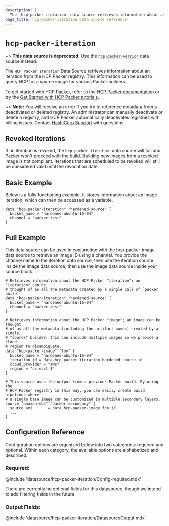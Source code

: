 ```yaml
---
description: |
  The `hcp-packer-iteration` data source retrieves information about an iteration from the HCP Packer registry. This data source is deprecated. Use the `hcpe-packer-verion` data source instead.
page_title: hcp-packer-iteration data source reference
---
```


<BadgesHeader>
  <PluginBadge type="official" />
</BadgesHeader>

# `hcp-packer-iteration`

~> **This data source is deprecated**. Use the [`hcp-packer-version`](/packer/docs/datasources/hcp/hcp-packer-version) data source instead.

The `HCP Packer Iteration` Data Source retrieves information about an
iteration from the HCP Packer registry. This information can be used to query
HCP for a source image for various Packer builders.

To get started with HCP Packer, refer to the [HCP Packer documentation](/hcp/docs/packer) or try the [Get Started with HCP Packer tutorials](/packer/tutorials/hcp-get-started).

~> **Note:** You will receive an error if you try to reference metadata from a deactivated or deleted registry. An administrator can manually deactivate or delete a registry, and HCP Packer automatically deactivates registries with billing issues. Contact [HashiCorp Support](https://support.hashicorp.com/) with questions.

## Revoked Iterations

If an iteration is revoked, the `hcp-packer-iteration` data source will fail and Packer won't proceed with the build. Building new images from a revoked image is not compliant.
Iterations that are scheduled to be revoked will still be considered valid until the revocation date.

## Basic Example

Below is a fully functioning example. It stores information about an image
iteration, which can then be accessed as a variable.

```hcl
data "hcp-packer-iteration" "hardened-source" {
  bucket_name = "hardened-ubuntu-16-04"
  channel = "packer-test"
}
```

## Full Example

This data source can be used in conjunction with the hcp-packer-image
data source to retrieve an image ID using a channel. You provide the channel
name to the iteration data source, then use the iteration source inside the
image data source, then use the image data source inside your source block.

```hcl
# Retrieves information about the HCP Packer "iteration"; an "iteration" can be
# thought of as all the metadata created by a single call of `packer build`.
data "hcp-packer-iteration" "hardened-source" {
  bucket_name = "hardened-ubuntu-16-04"
  channel = "packer-test"
}

# Retrieves information about the HCP Packer "image"; an image can be thought
# of as all the metadata (including the artifact names) created by a single
# "source" builder; this can include multiple images so we provide a cloud
# region to disambiguate.
data "hcp-packer-image" "foo" {
  bucket_name = "hardened-ubuntu-16-04"
  iteration_id = data.hcp-packer-iteration.hardened-source.id
  cloud_provider = "aws"
  region = "us-east-1"
}

# This source uses the output from a previous Packer build. By using the
# HCP Packer registry in this way, you can easily create build pipelines where
# a single base image can be customized in multiple secondary layers.
source "amazon-ebs" "packer-secondary" {
  source_ami       = data.hcp-packer-image.foo.id
  ...
}
```

## Configuration Reference

Configuration options are organized below into two categories: required and
optional. Within each category, the available options are alphabetized and
described.

### Required:

@include 'datasource/hcp-packer-iteration/Config-required.mdx'

There are currently no optional fields for this datasource, though we intend
to add filtering fields in the future.

### Output Fields:

@include 'datasource/hcp-packer-iteration/DatasourceOutput.mdx'

